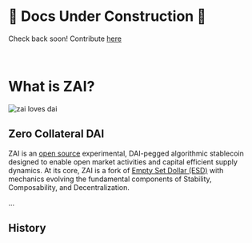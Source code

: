# 🚧 Docs Under Construction 🚧

Check back soon! Contribute [here](https://github.com/haxcru/zai-docs/discussions)

<br />

# What is ZAI?

![zai loves dai](/zai-heart-dai.png)

## Zero Collateral DAI

ZAI is an [open source](https://github.com/zaifinance/zai-protocol) experimental, DAI-pegged algorithmic stablecoin designed to enable
open market activities and capital efficient supply dynamics. At its core, ZAI
is a fork of [Empty Set Dollar (ESD)](https://www.emptyset.finance/) with
mechanics evolving the fundamental components of Stability, Composability, and
Decentralization.

...

## History
